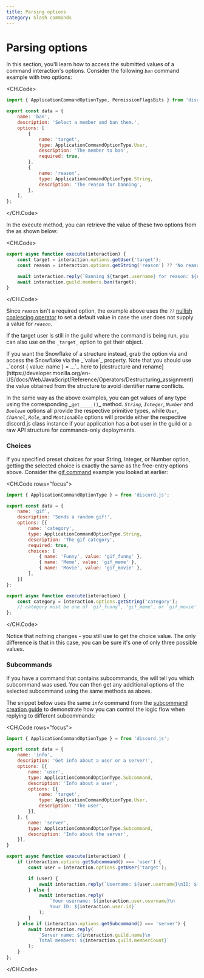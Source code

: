 ```yaml
---
title: Parsing options
category: Slash commands
---
```


# Parsing options

In this section, you'll learn how to access the submitted values of a command interaction's options. Consider the following _`ban`_ command example with two options:

<CH.Code>

```js
import { ApplicationCommandOptionType, PermissionFlagsBits } from 'discord.js';

export const data = {
	name: 'ban',
	description: 'Select a member and ban them.',
	options: [
		{
			name: 'target',
			type: ApplicationCommandOptionType.User,
			description: 'The member to ban',
			required: true,
		},
		{
			name: 'reason',
			type: ApplicationCommandOptionType.String,
			description: 'The reason for banning',
		},
	],
};
```

</CH.Code>

In the execute method, you can retrieve the value of these two options from the <DocsLink type="class" parent="CommandInteractionOptionResolver" /> as shown below:

<CH.Code>

```js
export async function execute(interaction) {
	const target = interaction.options.getUser('target');
	const reason = interaction.options.getString('reason') ?? 'No reason provided';

	await interaction.reply(`Banning ${target.username} for reason: ${reason}`);
	await interaction.guild.members.ban(target);
}
```

</CH.Code>

Since _`reason`_ isn't a required option, the example above uses the _`??`_ [nullish coalescing operator](https://developer.mozilla.org/en-US/docs/Web/JavaScript/Reference/Operators/Nullish_coalescing_operator) to set a default value in case the user does not supply a value for _`reason`_.

If the target user is still in the guild where the command is being run, you can also use <DocsLink type="class" parent="CommandInteractionOptionResolver" symbol="getMember" brackets /> on the `_target_` option to get their <DocsLink type="class" parent="GuildMember" /> object.

<Alert title="Tip" type="success">
If you want the Snowflake of a structure instead, grab the option via <DocsLink type="class" parent="CommandInteractionOptionResolver" symbol="get" brackets /> and access the Snowflake via the _`value`_ property. Note that you should use _`const { value: name } = ...`_ here to [destructure and rename](https://developer.mozilla.org/en-US/docs/Web/JavaScript/Reference/Operators/Destructuring_assignment) the value obtained from the <DocsLink type="typedef" parent="CommandInteractionOption" /> structure to avoid identifier name conflicts.
</Alert>

In the same way as the above examples, you can get values of any type using the corresponding <DocsLink type="class" parent="CommandInteractionOptionResolver" /> \_`get_____()`_ method. _`String`_, _`Integer`_, _`Number`_ and _`Boolean`_ options all provide the respective primitive types, while _`User`_, _`Channel`_, _`Role`_, and _`Mentionable`_ options will provide either the respective discord.js class instance if your application has a bot user in the guild or a raw API structure for commands-only deployments.

### Choices

If you specified preset choices for your String, Integer, or Number option, getting the selected choice is exactly the same as the free-entry options above. Consider the [gif command](./advanced-command-creation#choices) example you looked at earlier:

<CH.Code rows="focus">

```js focus=11:15,20:21
import { ApplicationCommandOptionType } = from 'discord.js';

export const data = {
	name: 'gif',
	description: 'Sends a random gif!',
	options: [{
		name: 'category',
		type: ApplicationCommandOptionType.String,
		description: 'The gif category',
		required: true,
		choices: [
			{ name: 'Funny', value: 'gif_funny' },
			{ name: 'Meme', value: 'gif_meme' },
			{ name: 'Movie', value: 'gif_movie' },
		],
	}]
};

export async function execute(interaction) {
	const category = interaction.options.getString('category');
	// category must be one of 'gif_funny', 'gif_meme', or 'gif_movie'
};
```

</CH.Code>

Notice that nothing changes - you still use <DocsLink type="class" parent="CommandInteractionOptionResolver" symbol="getString" brackets /> to get the choice value. The only difference is that in this case, you can be sure it's one of only three possible values.

### Subcommands

If you have a command that contains subcommands, the <DocsLink type="class" parent="CommandInteractionOptionResolver" symbol="getSubcommand" brackets /> will tell you which subcommand was used. You can then get any additional options of the selected subcommand using the same methods as above.

The snippet below uses the same _`info`_ command from the [subcommand creation guide](./advanced-command-creation.md#subcommands) to demonstrate how you can control the logic flow when replying to different subcommands:

<CH.Code rows="focus">

```js focus=22:40
import { ApplicationCommandOptionType } = from 'discord.js';

export const data = {
	name: 'info',
	description: 'Get info about a user or a server!',
	options: [{
		name: 'user',
		type: ApplicationCommandOptionType.Subcommand,
		description: 'Info about a user',
		options: [{
			name: 'target',
			type: ApplicationCommandOptionType.User,
			description: 'The user',
		}],
	}, {
		name: 'server',
		type: ApplicationCommandOptionType.Subcommand,
		description: 'Info about the server',
	}],
}

export async function execute(interaction) {
	if (interaction.options.getSubcommand() === 'user') {
		const user = interaction.options.getUser('target');

		if (user) {
			await interaction.reply(`Username: ${user.username}\nID: ${user.id}`);
		} else {
			await interaction.reply(
				`Your username: ${interaction.user.username}\n
				Your ID: ${interaction.user.id}`
			);
		}
	} else if (interaction.options.getSubcommand() === 'server') {
		await interaction.reply(
			`Server name: ${interaction.guild.name}\n
			Total members: ${interaction.guild.memberCount}`
		);
	}
};
```

</CH.Code>
